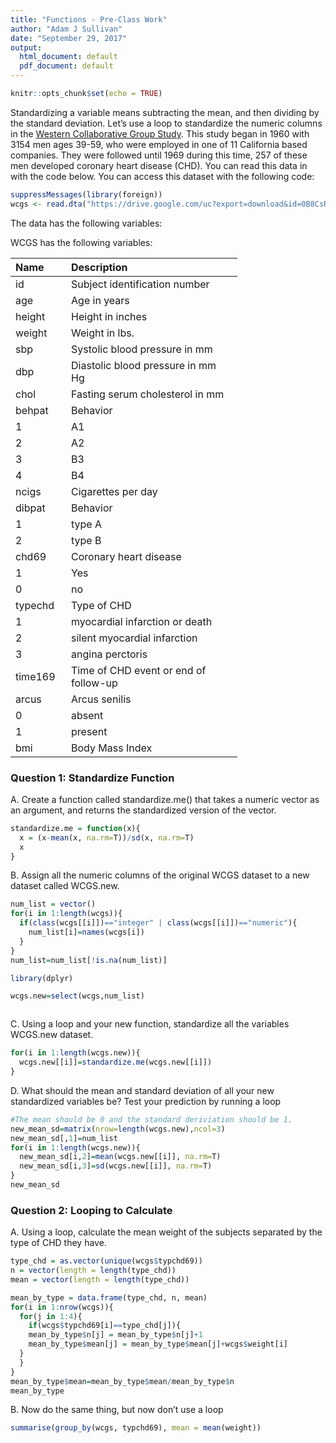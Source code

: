```yaml
---
title: "Functions - Pre-Class Work"
author: "Adam J Sullivan"
date: "September 29, 2017"
output:
  html_document: default
  pdf_document: default
---
```


```r
knitr::opts_chunk$set(echo = TRUE)
```








Standardizing a variable means subtracting the mean, and then dividing by the standard deviation. Let’s use a loop to standardize the numeric columns in the [Western Collaborative Group Study](https://clinicaltrials.gov/ct2/show/NCT00005174). This study began in 1960 with 3154 men ages 39-59, who were employed in one of 11 California based companies. They were followed until 1969 during this time, 257 of these men developed coronary heart disease (CHD). You can read this data in with the code below. You can access this dataset with the following code:

```R

suppressMessages(library(foreign))
wcgs <- read.dta("https://drive.google.com/uc?export=download&id=0B8CsRLdwqzbzYWxfN3ExQllBQkU")
```

The data has the following variables:



WCGS has the following variables:

-----------------------------------------------------------
Name    Description
------- -------------------------------------------
id      Subject identification number

age     Age in years

height  Height in inches

weight  Weight in lbs.

sbp     Systolic blood pressure in mm 

dbp     Diastolic blood pressure in mm Hg

chol    Fasting serum cholesterol in mm 

behpat  Behavior

  1       A1

  2       A2

  3       B3

  4       B4

ncigs   Cigarettes per day

dibpat  Behavior

1       type A

2       type B

chd69   Coronary heart disease

1       Yes

0       no

typechd Type of CHD

1       myocardial infarction or death

2       silent myocardial infarction

3       angina perctoris

time169 Time of CHD event or end of follow-up

arcus   Arcus senilis

0       absent

1       present

bmi     Body Mass Index
-----------------------------------------------------------




### Question 1: Standardize Function

A. Create a function called standardize.me() that takes a numeric vector as an argument, and returns the standardized version of the vector. 
```r
standardize.me = function(x){
  x = (x-mean(x, na.rm=T))/sd(x, na.rm=T)
  x
}
```

B. Assign all the numeric columns of the original WCGS dataset to a new dataset called WCGS.new.
```r
num_list = vector()
for(i in 1:length(wcgs)){
  if(class(wcgs[[i]])=="integer" | class(wcgs[[i]])=="numeric"){
    num_list[i]=names(wcgs[i])
  }
}
num_list=num_list[!is.na(num_list)]

library(dplyr)

wcgs.new=select(wcgs,num_list)



```


C. Using a loop and your new function, standardize all the variables WCGS.new dataset.
```r
for(i in 1:length(wcgs.new)){
  wcgs.new[[i]]=standardize.me(wcgs.new[[i]])
}
```

D. What should the mean and standard deviation of all your new standardized variables be? Test your prediction by running a loop
```r
#The mean should be 0 and the standard deriviation should be 1.
new_mean_sd=matrix(nrow=length(wcgs.new),ncol=3)
new_mean_sd[,1]=num_list
for(i in 1:length(wcgs.new)){
  new_mean_sd[i,2]=mean(wcgs.new[[i]], na.rm=T)
  new_mean_sd[i,3]=sd(wcgs.new[[i]], na.rm=T)
}
new_mean_sd

```




### Question 2: Looping to Calculate

A. Using a loop, calculate the mean weight of the subjects separated by the type of CHD they have.
```r
type_chd = as.vector(unique(wcgs$typchd69))
n = vector(length = length(type_chd))
mean = vector(length = length(type_chd))

mean_by_type = data.frame(type_chd, n, mean)
for(i in 1:nrow(wcgs)){
  for(j in 1:4){
    if(wcgs$typchd69[i]==type_chd[j]){
    mean_by_type$n[j] = mean_by_type$n[j]+1
    mean_by_type$mean[j] = mean_by_type$mean[j]+wcgs$weight[i]
  }
  }
}
mean_by_type$mean=mean_by_type$mean/mean_by_type$n
mean_by_type
```

B. Now do the same thing, but now don’t use a loop
```r
summarise(group_by(wcgs, typchd69), mean = mean(weight))
```



